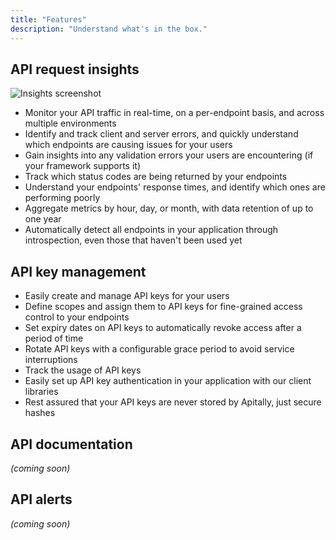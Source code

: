 ```yaml
---
title: "Features"
description: "Understand what's in the box."
---
```


## API request insights

![Insights screenshot](/images/insights.png)

- Monitor your API traffic in real-time, on a per-endpoint basis, and across multiple environments
- Identify and track client and server errors, and quickly understand which endpoints are causing issues for your users
- Gain insights into any validation errors your users are encountering (if your framework supports it)
- Track which status codes are being returned by your endpoints
- Understand your endpoints' response times, and identify which ones are performing poorly
- Aggregate metrics by hour, day, or month, with data retention of up to one year
- Automatically detect all endpoints in your application through introspection, even those that haven't been used yet

## API key management

- Easily create and manage API keys for your users
- Define scopes and assign them to API keys for fine-grained access control to your endpoints
- Set expiry dates on API keys to automatically revoke access after a period of time
- Rotate API keys with a configurable grace period to avoid service interruptions
- Track the usage of API keys
- Easily set up API key authentication in your application with our client libraries
- Rest assured that your API keys are never stored by Apitally, just secure hashes

## API documentation

_(coming soon)_

## API alerts

_(coming soon)_
